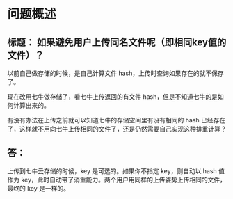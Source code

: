 # 问题概述
## 标题： 如果避免用户上传同名文件呢（即相同key值的文件）？

以前自己做存储的时候，是自己计算文件 hash，上传时查询如果存在的就不保存了。

现在改用七牛做存储了，看七牛上传返回的有文件 hash，但是不知道七牛的是如何计算出来的。

有没有办法在上传之前就可以知道七牛的存储空间里有没有相同的 hash 已经存在了，这样就不用向七牛上传相同的文件了，还是仍然需要自己实现这种排重计算？

## 答：

上传到七牛云存储的时候，key 是可选的。如果你不指定 key，则自动以 hash 值作为 key，此时自动带了消重能力。两个用户用同样的上传姿势上传相同的文件，最终的 key 是一样的。

